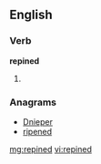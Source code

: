 ==English==

===Verb===
'''repined'''

# {{past of|[[repine]]}}

===Anagrams===
* [[Dnieper#English|Dnieper]]
* [[ripened#English|ripened]]

[[mg:repined]]
[[vi:repined]]